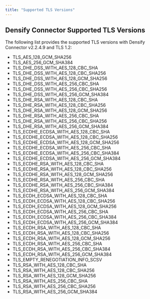 ```yaml
---
title: "Supported TLS Versions"
---
```


## Densify Connector Supported TLS Versions

The following list provides the supported TLS versions with Densify Connector v2.2.4.9 and TLS 1.2:

* TLS\_AES\_128\_GCM\_SHA256
* TLS\_AES\_256\_GCM\_SHA384
* TLS\_DHE\_DSS\_WITH\_AES\_128\_CBC\_SHA
* TLS\_DHE\_DSS\_WITH\_AES\_128\_CBC\_SHA256
* TLS\_DHE\_DSS\_WITH\_AES\_128\_GCM\_SHA256
* TLS\_DHE\_DSS\_WITH\_AES\_256\_CBC\_SHA
* TLS\_DHE\_DSS\_WITH\_AES\_256\_CBC\_SHA256
* TLS\_DHE\_DSS\_WITH\_AES\_256\_GCM\_SHA384
* TLS\_DHE\_RSA\_WITH\_AES\_128\_CBC\_SHA
* TLS\_DHE\_RSA\_WITH\_AES\_128\_CBC\_SHA256
* TLS\_DHE\_RSA\_WITH\_AES\_128\_GCM\_SHA256
* TLS\_DHE\_RSA\_WITH\_AES\_256\_CBC\_SHA
* TLS\_DHE\_RSA\_WITH\_AES\_256\_CBC\_SHA256
* TLS\_DHE\_RSA\_WITH\_AES\_256\_GCM\_SHA384
* TLS\_ECDHE\_ECDSA\_WITH\_AES\_128\_CBC\_SHA
* TLS\_ECDHE\_ECDSA\_WITH\_AES\_128\_CBC\_SHA256
* TLS\_ECDHE\_ECDSA\_WITH\_AES\_128\_GCM\_SHA256
* TLS\_ECDHE\_ECDSA\_WITH\_AES\_256\_CBC\_SHA
* TLS\_ECDHE\_ECDSA\_WITH\_AES\_256\_CBC\_SHA384
* TLS\_ECDHE\_ECDSA\_WITH\_AES\_256\_GCM\_SHA384
* TLS\_ECDHE\_RSA\_WITH\_AES\_128\_CBC\_SHA
* TLS\_ECDHE\_RSA\_WITH\_AES\_128\_CBC\_SHA256
* TLS\_ECDHE\_RSA\_WITH\_AES\_128\_GCM\_SHA256
* TLS\_ECDHE\_RSA\_WITH\_AES\_256\_CBC\_SHA
* TLS\_ECDHE\_RSA\_WITH\_AES\_256\_CBC\_SHA384
* TLS\_ECDHE\_RSA\_WITH\_AES\_256\_GCM\_SHA384
* TLS\_ECDH\_ECDSA\_WITH\_AES\_128\_CBC\_SHA
* TLS\_ECDH\_ECDSA\_WITH\_AES\_128\_CBC\_SHA256
* TLS\_ECDH\_ECDSA\_WITH\_AES\_128\_GCM\_SHA256
* TLS\_ECDH\_ECDSA\_WITH\_AES\_256\_CBC\_SHA
* TLS\_ECDH\_ECDSA\_WITH\_AES\_256\_CBC\_SHA384
* TLS\_ECDH\_ECDSA\_WITH\_AES\_256\_GCM\_SHA384
* TLS\_ECDH\_RSA\_WITH\_AES\_128\_CBC\_SHA
* TLS\_ECDH\_RSA\_WITH\_AES\_128\_CBC\_SHA256
* TLS\_ECDH\_RSA\_WITH\_AES\_128\_GCM\_SHA256
* TLS\_ECDH\_RSA\_WITH\_AES\_256\_CBC\_SHA
* TLS\_ECDH\_RSA\_WITH\_AES\_256\_CBC\_SHA384
* TLS\_ECDH\_RSA\_WITH\_AES\_256\_GCM\_SHA384
* TLS\_EMPTY\_RENEGOTIATION\_INFO\_SCSV
* TLS\_RSA\_WITH\_AES\_128\_CBC\_SHA
* TLS\_RSA\_WITH\_AES\_128\_CBC\_SHA256
* TLS\_RSA\_WITH\_AES\_128\_GCM\_SHA256
* TLS\_RSA\_WITH\_AES\_256\_CBC\_SHA
* TLS\_RSA\_WITH\_AES\_256\_CBC\_SHA256
* TLS\_RSA\_WITH\_AES\_256\_GCM\_SHA384
